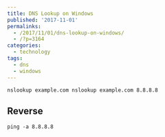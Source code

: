 ```yaml
---
title: DNS Lookup on Windows
published: '2017-11-01'
permalinks:
  - /2017/11/01/dns-lookup-on-windows/
  - /?p=3164
categories:
  - technology
tags:
  - dns
  - windows
---
```


```dos
nslookup example.com nslookup example.com 8.8.8.8
```

## Reverse

```dos
ping -a 8.8.8.8
```
